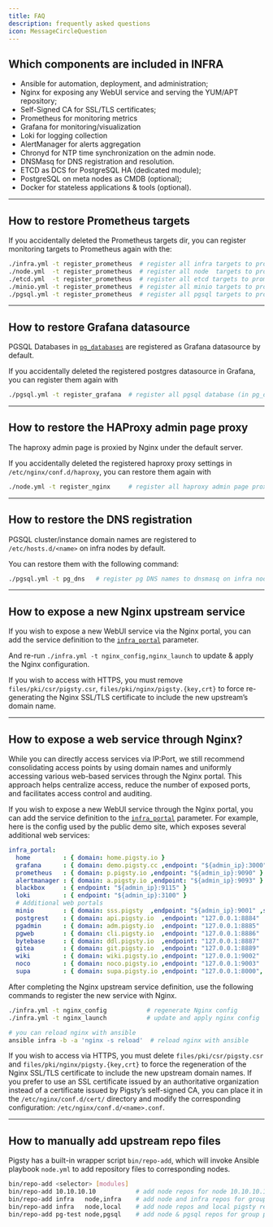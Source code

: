 ```yaml
---
title: FAQ
description: frequently asked questions
icon: MessageCircleQuestion
---
```


## Which components are included in INFRA

- Ansible for automation, deployment, and administration;
- Nginx for exposing any WebUI service and serving the YUM/APT repository;
- Self-Signed CA for SSL/TLS certificates;
- Prometheus for monitoring metrics
- Grafana for monitoring/visualization
- Loki for logging collection
- AlertManager for alerts aggregation
- Chronyd for NTP time synchronization on the admin node.
- DNSMasq for DNS registration and resolution.
- ETCD as DCS for PostgreSQL HA (dedicated module);
- PostgreSQL on meta nodes as CMDB (optional);
- Docker for stateless applications & tools (optional).

------

## How to restore Prometheus targets

If you accidentally deleted the Prometheus targets dir, you can register monitoring targets to Prometheus again with the:

```bash
./infra.yml -t register_prometheus  # register all infra targets to prometheus on infra nodes
./node.yml  -t register_prometheus  # register all node  targets to prometheus on infra nodes
./etcd.yml  -t register_prometheus  # register all etcd targets to prometheus on infra nodes
./minio.yml -t register_prometheus  # register all minio targets to prometheus on infra nodes
./pgsql.yml -t register_prometheus  # register all pgsql targets to prometheus on infra nodes
```

------

## How to restore Grafana datasource

PGSQL Databases in [`pg_databases`](/docs/pgsql/param#pg_databases) are registered as Grafana datasource by default.

If you accidentally deleted the registered postgres datasource in Grafana, you can register them again with

```bash
./pgsql.yml -t register_grafana  # register all pgsql database (in pg_databases) as grafana datasource
```

------

## How to restore the HAProxy admin page proxy

The haproxy admin page is proxied by Nginx under the default server.

If you accidentally deleted the registered haproxy proxy settings in `/etc/nginx/conf.d/haproxy`, you can restore them again with

```bash
./node.yml -t register_nginx     # register all haproxy admin page proxy settings to nginx on infra nodes
```

------

## How to restore the DNS registration

PGSQL cluster/instance domain names are registered to `/etc/hosts.d/<name>` on infra nodes by default.

You can restore them with the following command:

```bash
./pgsql.yml -t pg_dns   # register pg DNS names to dnsmasq on infra nodes
```

------

## How to expose a new Nginx upstream service

If you wish to expose a new WebUI service via the Nginx portal, you can add the service definition to the [`infra_portal`](/docs/infra/param#infra_portal) parameter.

And re-run `./infra.yml -t nginx_config,nginx_launch` to update & apply the Nginx configuration.

If you wish to access with HTTPS, you must remove `files/pki/csr/pigsty.csr`, `files/pki/nginx/pigsty.{key,crt}` to force re-generating the Nginx SSL/TLS certificate to include the new upstream’s domain name.

------

## How to expose a web service through Nginx?

While you can directly access services via IP:Port, we still recommend consolidating access points by using domain names and uniformly accessing various web-based services through the Nginx portal. This approach helps centralize access, reduce the number of exposed ports, and facilitates access control and auditing.

If you wish to expose a new WebUI service through the Nginx portal, you can add the service definition to the [`infra_portal`](/docs/infra/param#infra_portal) parameter. For example, here is the config used by the public demo site, which exposes several additional web services:

```yaml
infra_portal:
  home         : { domain: home.pigsty.io }
  grafana      : { domain: demo.pigsty.cc ,endpoint: "${admin_ip}:3000" ,websocket: true }
  prometheus   : { domain: p.pigsty.io ,endpoint: "${admin_ip}:9090" }
  alertmanager : { domain: a.pigsty.io ,endpoint: "${admin_ip}:9093" }
  blackbox     : { endpoint: "${admin_ip}:9115" }
  loki         : { endpoint: "${admin_ip}:3100" }
  # Additional web portals
  minio        : { domain: sss.pigsty  ,endpoint: "${admin_ip}:9001" ,scheme: https ,websocket: true }
  postgrest    : { domain: api.pigsty.io  ,endpoint: "127.0.0.1:8884"   }
  pgadmin      : { domain: adm.pigsty.io  ,endpoint: "127.0.0.1:8885"   }
  pgweb        : { domain: cli.pigsty.io  ,endpoint: "127.0.0.1:8886"   }
  bytebase     : { domain: ddl.pigsty.io  ,endpoint: "127.0.0.1:8887"   }
  gitea        : { domain: git.pigsty.io  ,endpoint: "127.0.0.1:8889"   }
  wiki         : { domain: wiki.pigsty.io ,endpoint: "127.0.0.1:9002"   }
  noco         : { domain: noco.pigsty.io ,endpoint: "127.0.0.1:9003"   }
  supa         : { domain: supa.pigsty.io ,endpoint: "127.0.0.1:8000", websocket: true }
```

After completing the Nginx upstream service definition, use the following commands to register the new service with Nginx.

```bash
./infra.yml -t nginx_config           # regenerate Nginx config
./infra.yml -t nginx_launch           # update and apply nginx config

# you can reload nginx with ansible
ansible infra -b -a 'nginx -s reload'  # reload nginx with ansible
```

If you wish to access via HTTPS, you must delete `files/pki/csr/pigsty.csr` and `files/pki/nginx/pigsty.{key,crt}` to force the regeneration of the Nginx SSL/TLS certificate to include the new upstream domain names. If you prefer to use an SSL certificate issued by an authoritative organization instead of a certificate issued by Pigsty’s self-signed CA, you can place it in the `/etc/nginx/conf.d/cert/` directory and modify the corresponding configuration: `/etc/nginx/conf.d/<name>.conf`.

------

## How to manually add upstream repo files

Pigsty has a built-in wrapper script `bin/repo-add`, which will invoke Ansible playbook `node.yml` to add repository files to corresponding nodes.

```bash
bin/repo-add <selector> [modules]
bin/repo-add 10.10.10.10           # add node repos for node 10.10.10.10
bin/repo-add infra   node,infra    # add node and infra repos for group infra
bin/repo-add infra   node,local    # add node repos and local pigsty repo
bin/repo-add pg-test node,pgsql    # add node & pgsql repos for group pg-test
```